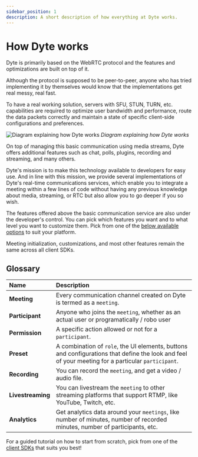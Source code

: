 ```yaml
---
sidebar_position: 1
description: A short description of how everything at Dyte works.
---
```


# How Dyte works

Dyte is primarily based on the WebRTC protocol and the features and optimizations are built on top of it.

Although the protocol is supposed to be peer-to-peer, anyone who has tried
implementing it by themselves would know that the implementations get real messy, real fast.

To have a real working solution, servers with SFU, STUN, TURN, etc. capabilities are required to optimize user bandwidth and performance, route the data packets correctly and maintain a state of specific client-side configurations and preferences.

![Diagram explaining how Dyte works](/static/home/how-dyte-works.svg)
_Diagram explaining how Dyte works_

On top of managing this basic communication using media streams, Dyte offers additional features such as chat, polls, plugins, recording and streaming, and many others.

Dyte's mission is to make this technology available to developers for easy use.
And in line with this mission, we provide several implementations of Dyte's real-time communications services,
which enable you to integrate a meeting within a few lines of code without having any previous knowledge about media, streaming, or RTC but also allow you to go deeper if you so wish.

The features offered above the basic communication service are also under the developer's control. You can pick which features you want and to what level you want to customize them.
Pick from one of the [below available options](/#web-sdks) to suit your platform.

Meeting initialization, customizations, and most other features remain the same across all client SDKs.

## Glossary

| Name              | Description                                                                                                                                                                                   |
| :---------------- | :-------------------------------------------------------------------------------------------------------------------------------------------------------------------------------------------- |
| **Meeting**       | Every communication channel created on Dyte is termed as a `meeting`.                                                                                                                          |
| **Participant**   | Anyone who joins the `meeting`, whether as an actual user or programatically / robo user                                                                                                      |
| **Permission**    | A specific action allowed or not for a `participant`.                                                                                                                                    |
| **Preset**        | A combination of `role`, the UI elements, buttons and configurations that define the look and feel of your meeting for a particular `participant`.                                            |
| **Recording**     | You can record the `meeting`, and get a video / audio file.                                                                                                                                   |
| **Livestreaming** | You can livestream the `meeting` to other streaming platforms that support RTMP, like YouTube, Twitch, etc.                                                                                   |
| **Analytics**     | Get analytics data around your `meetings`, like number of minutes, number of recorded minutes, number of participants, etc.                                                                   |

For a guided tutorial on how to start from scratch, pick from one of the [client SDKs](/#web-sdks) that suits you best!
